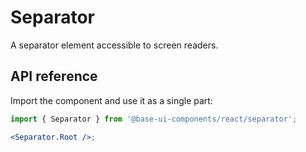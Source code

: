 # Separator

<Subtitle>A separator element accessible to screen readers.</Subtitle>

<Meta
  name="description"
  content="A high-quality, unstyled React separator component that is accessible to screen readers."
/>

<Demo path="./demos/hero" />

## API reference

Import the component and use it as a single part:

```jsx title="Anatomy"
import { Separator } from '@base-ui-components/react/separator';

<Separator.Root />;
```

<Reference component="Separator" parts="Root" />
